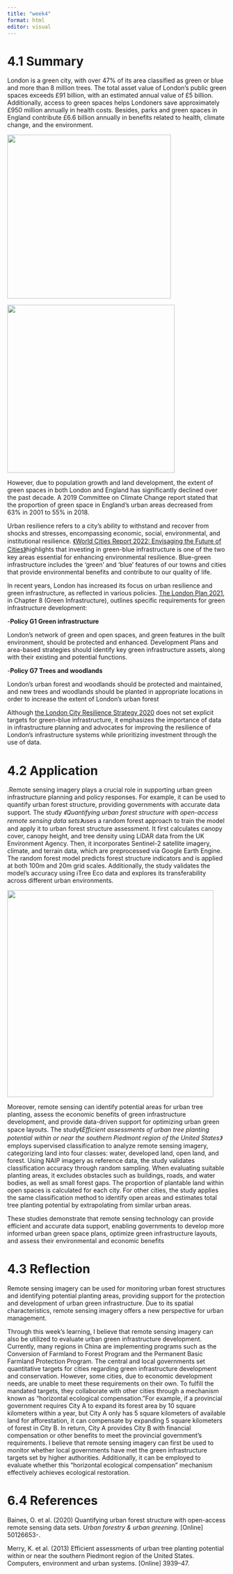 ```yaml
---
title: "week4"
format: html
editor: visual
---
```


# 4.1 Summary

London is a green city, with over 47% of its area classified as green or blue and more than 8 million trees. The total asset value of London’s public green spaces exceeds £91 billion, with an estimated annual value of £5 billion. Additionally, access to green spaces helps Londoners save approximately £950 million annually in health costs. Besides, parks and green spaces in England contribute £6.6 billion annually in benefits related to health, climate change, and the environment.

![](images/截屏2025-02-08%2020.07.30.png){width="376"}

![](images/截屏2025-02-08%2020.38.14.png){width="385"}

However, due to population growth and land development, the extent of green spaces in both London and England has significantly declined over the past decade. A 2019 Committee on Climate Change report stated that the proportion of green space in England’s urban areas decreased from 63% in 2001 to 55% in 2018.

Urban resilience refers to a city’s ability to withstand and recover from shocks and stresses, encompassing economic, social, environmental, and institutional resilience. [《World Cities Report 2022: Envisaging the Future of Cities》](https://unhabitat.org/sites/default/files/2022/06/wcr_2022.pdf)highlights that investing in green-blue infrastructure is one of the two key areas essential for enhancing environmental resilience. Blue-green infrastructure includes the ‘green’ and ‘blue’ features of our towns and cities that provide environmental benefits and contribute to our quality of life.

In recent years, London has increased its focus on urban resilience and green infrastructure, as reflected in various policies. [The London Plan 2021](https://www.london.gov.uk/sites/default/files/the_london_plan_2021.pdf), in Chapter 8 (Green Infrastructure), outlines specific requirements for green infrastructure development:

\-**Policy G1 Green infrastructure**

London’s network of green and open spaces, and green features in the built environment, should be protected and enhanced. Development Plans and area-based strategies should identify key green infrastructure assets, along with their existing and potential functions.

\-**Policy G7 Trees and woodlands**

London’s urban forest and woodlands should be protected and maintained, and new trees and woodlands should be planted in appropriate locations in order to increase the extent of London’s urban forest

Although [the London City Resilience Strategy 2020](https://www.london.gov.uk/sites/default/files/london_city_resilience_strategy_2020_digital.pdf) does not set explicit targets for green-blue infrastructure, it emphasizes the importance of data in infrastructure planning and advocates for improving the resilience of London’s infrastructure systems while prioritizing investment through the use of data.

# 4.2 Application

.Remote sensing imagery plays a crucial role in supporting urban green infrastructure planning and policy responses. For example, it can be used to quantify urban forest structure, providing governments with accurate data support. The study *《Quantifying urban forest structure with open-access remote sensing data sets》*uses a random forest approach to train the model and apply it to urban forest structure assessment. It first calculates canopy cover, canopy height, and tree density using LiDAR data from the UK Environment Agency. Then, it incorporates Sentinel-2 satellite imagery, climate, and terrain data, which are preprocessed via Google Earth Engine. The random forest model predicts forest structure indicators and is applied at both 100m and 20m grid scales. Additionally, the study validates the model’s accuracy using iTree Eco data and explores its transferability across different urban environments.

![](images/截屏2025-02-08%2023.55.40.png){width="474"}

Moreover, remote sensing can identify potential areas for urban tree planting, assess the economic benefits of green infrastructure development, and provide data-driven support for optimizing urban green space layouts. The study《*Efficient assessments of urban tree planting potential within or near the southern Piedmont region of the United States》*employs supervised classification to analyze remote sensing imagery, categorizing land into four classes: water, developed land, open land, and forest. Using NAIP imagery as reference data, the study validates classification accuracy through random sampling. When evaluating suitable planting areas, it excludes obstacles such as buildings, roads, and water bodies, as well as small forest gaps. The proportion of plantable land within open spaces is calculated for each city. For other cities, the study applies the same classification method to identify open areas and estimates total tree planting potential by extrapolating from similar urban areas.

These studies demonstrate that remote sensing technology can provide efficient and accurate data support, enabling governments to develop more informed urban green space plans, optimize green infrastructure layouts, and assess their environmental and economic benefits

# 4.3 Reflection

Remote sensing imagery can be used for monitoring urban forest structures and identifying potential planting areas, providing support for the protection and development of urban green infrastructure. Due to its spatial characteristics, remote sensing imagery offers a new perspective for urban management.

Through this week’s learning, I believe that remote sensing imagery can also be utilized to evaluate urban green infrastructure development. Currently, many regions in China are implementing programs such as the Conversion of Farmland to Forest Program and the Permanent Basic Farmland Protection Program. The central and local governments set quantitative targets for cities regarding green infrastructure development and conservation. However, some cities, due to economic development needs, are unable to meet these requirements on their own. To fulfill the mandated targets, they collaborate with other cities through a mechanism known as "horizontal ecological compensation."For example, if a provincial government requires City A to expand its forest area by 10 square kilometers within a year, but City A only has 5 square kilometers of available land for afforestation, it can compensate by expanding 5 square kilometers of forest in City B. In return, City A provides City B with financial compensation or other benefits to meet the provincial government’s requirements. I believe that remote sensing imagery can first be used to monitor whether local governments have met the green infrastructure targets set by higher authorities. Additionally, it can be employed to evaluate whether this "horizontal ecological compensation" mechanism effectively achieves ecological restoration.

# 6.4 References

Baines, O. et al. (2020) Quantifying urban forest structure with open-access remote sensing data sets. *Urban forestry & urban greening*. \[Online\] 50126653-.

Merry, K. et al. (2013) Efficient assessments of urban tree planting potential within or near the southern Piedmont region of the United States. Computers, environment and urban systems. \[Online\] 3939–47.
